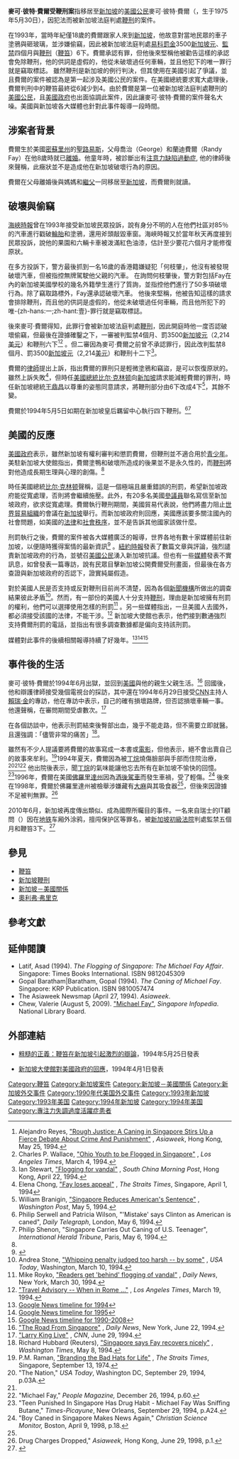 '''麥可·彼特·費爾受鞭刑案'''指移居至[[新加坡|新加坡]]的[[美國公民|美國公民]]麥可·彼特·費爾（{{lang-en|Michael Peter Fay}}，生于1975年5月30日），因犯法而被新加坡法庭判處[[新加坡鞭刑|鞭刑]]的案件。

在1993年，當時年紀僅18歲的費爾跟家人來到[[新加坡|新加坡]]，他故意對當地民眾的車子塗鴉與砸玻璃，並涉嫌偷竊，因此被新加坡法庭判處[[罰鍰|易科罰金]]3500[[新加坡元|新加坡元]]、[[監禁|監禁]]四個月與[[鞭刑|鞭刑]]（[[鞭笞|鞭笞]]）6下。費爾承認有罪，但他後來堅稱他被勸告這樣的承認會免除鞭刑，他的供詞是虛假的，他從未破壞過任何車輛，並且他犯下的唯一罪行就是竊取標誌。 雖然鞭刑是新加坡的例行判決，但其使用在美國引起了爭議，並且費爾的案件被認為是第一起涉及美國公民的案件。在美國總統要求寬大處理後，費爾判刑中的鞭笞最終從6減少到4。由於費爾是第一位被新加坡法庭判處鞭刑的[[美國公民|美國公民]]，且[[美國政府|美國政府]]也出面協調此案件，因此讓麥可·彼特·費爾的案件聲名大噪。美國與新加坡各大媒體也針對此事件報導一段時間。

== 涉案者背景 ==
費爾生於美國[[密蘇里州|密蘇里州]]的[[聖路易斯|聖路易斯]]，父母喬治（George）和蘭迪費爾（Randy Fay）在他8歲時就已[[離婚|離婚]]。他童年時，被診斷出有[[過動症|注意力缺陷過動症]], 他的律師後來聲稱，此癥狀並不是造成他在新加坡破壞行為的原因。 

費爾在父母離婚後與媽媽和[[繼父|繼父]]一同移居至[[新加坡|新加坡]]，而費爾則就讀{{Link-en|新加坡美國學校|Singapore American School}}。

== 破壞與偷竊 ==
[[海峽時報|海峽時報]]曾在1993年接受新加坡民眾投訴，說有身分不明的人在他們社區对85％的汽車進行戳破[[輪胎|輪胎]]和塗鴉，還用斧頭敲毀車窗。海峽時報又於當年秋天再度接到民眾投訴，說他的果園和六輛卡車被泼滿紅色油漆，估計至少要花六個月才能修復原狀。

在多方投訴下，警方最後抓到一名16歲的香港籍嫌疑犯「何枝肇」，他沒有被發現破壞汽車，但被指控無牌駕駛他父親的汽車。 在詢問何枝肇後，警方對包括Fay在內的新加坡美國學校的幾名外籍學生進行了質詢，並指控他們進行了50多項破壞行為。除了竊取路標外，Fay還承認破壞汽車。 他後來堅稱，他被告知這樣的請求會排除鞭刑，而且他的供詞是虛假的，他從未破壞過任何車輛，而且他所犯下的唯-{zh-hans:一;zh-hant:壹}-罪行就是竊取標誌。

後來麥可·費爾得知，此罪行會被新加坡法庭判處[[鞭刑|鞭刑]]，因此開庭時他一度否認破壞偷竊，但最後在證據確鑿之下，一審被判監禁4個月、罰3500[[新加坡元|新加坡元]]（2,214[[美元|美元]]）和鞭刑六下<ref name="reyes">Alejandro Reyes, [http://www.corpun.com/awfay9405.htm "Rough Justice: A Caning in Singapore Stirs Up a Fierce Debate About Crime And Punishment"] {{Wayback|url=http://www.corpun.com/awfay9405.htm |date=20190511182701 }}, ''Asiaweek'', Hong Kong, May 25, 1994.</ref><ref>Charles P. Wallace, [http://www.corpun.com/sgju9403.htm#4910 "Ohio Youth to be Flogged in Singapore"] {{Wayback|url=http://www.corpun.com/sgju9403.htm#4910 |date=20080619173801 }}, ''Los Angeles Times'', March 4, 1994.</ref> 。但二審因為麥可·費爾之前曾不承認罪行，因此改判監禁8個月、罰3500[[新加坡元|新加坡元]]（2,214[[美元|美元]]）和鞭刑十二下<ref>Ian Stewart, [http://www.corpun.com/sgju9404.htm#3891 "Flogging for vandal"] {{Wayback|url=http://www.corpun.com/sgju9404.htm#3891 |date=20100920031803 }}, ''South China Morning Post'', Hong Kong, April 22, 1994.</ref>。

費爾的[[律師|律師]]提出上訴，指出費爾的罪刑只是輕微塗鴉和竊盜，是可以恢復原狀的。雖然上訴失敗<ref>Elena Chong, [http://www.corpun.com/sgju9404.htm "Fay loses appeal"] {{Wayback|url=http://www.corpun.com/sgju9404.htm |date=20100920031803 }}, ''The Straits Times'', Singapore, April 1, 1994</ref>，但時任[[美國總統|美國總統]][[比尔·克林顿|比尔·克林顿]]向[[新加坡|新加坡]]請求能減輕費爾的罪刑，時任新加坡總統[[王鼎昌|王鼎昌]]以尊重的姿態同意請求，將鞭刑部分由6下改成4下<ref>William Branigin, [http://www.corpun.com/sgju9405.htm#3693 "Singapore Reduces American's Sentence"] {{Wayback|url=http://www.corpun.com/sgju9405.htm#3693 |date=20150308093137 }}, ''Washington Post'', May 5, 1994.</ref>，其餘不變。

費爾於1994年5月5日如期在新加坡皇后羈留中心執行四下鞭刑。<ref>Philip Serwell and Patricia Wilson, "'Mistake' says Clinton as American is caned", ''Daily Telegraph'', London, May 6, 1994.</ref><ref>Philip Shenon, "Singapore Carries Out Caning of U.S. Teenager", ''International Herald Tribune'', Paris, May 6, 1994.</ref>

== 美國的反應 ==
[[美國政府|美國政府]]表示，雖然新加坡有權利審判和懲罰費爾，但鞭刑並不適合用於[[青少年|青少年]]。美駐新加坡大使館指出，費爾塗鴨和破壞所造成的後果並不是永久性的，而[[鞭刑|鞭刑]]將對他造成長期生理與心理的創傷。<ref name="reyes"/>

時任美國總統[[比尔·克林顿|比尔·克林顿]]聲稱，這是一個極端且嚴重錯誤的刑罰，希望新加坡政府能從寬處理，否則將會繼續施壓。此外，有20多名美國[[參議員|參議員]]聯名寫信至新加坡政府，欲求從寬處理。費爾執行鞭刑期間，美國貿易代表說，他們將盡力阻止[[世界貿易組織|世界貿易組織]]的會議在[[新加坡|新加坡]]舉行。而新加坡政府則回應，美國應該要多關注國內的社會問題，如美國的[[美國法律|法律]]和[[美國文化|社會秩序]]，並不是告訴其他國家該做什麼。

刑罰執行之後，費爾的案件被各大媒體廣泛的報導，世界各地有數十家媒體前往新加坡，以便隨時獲得案情的最新資訊<ref>{{cite news|title=Singapore Hosts Some Most Unruly Guests|publisher=American Journalism Review|date=August 1994|url=http://ajr.org/article.asp?id=2093|access-date=2010-06-28|archive-url=https://web.archive.org/web/20070930014537/http://ajr.org/article.asp?id=2093|archive-date=2007-09-30|dead-url=yes}}</ref> 。[[紐約時報|紐約時報]]發表了數篇文章與評論，強烈譴責新加坡政府的行為，並號召[[美國公民|美國公民]]湧入新加坡抗議。但也有一些[[媒體|媒體]]發表不實訊息，如{{Link-en|新聞日報|Newsday}}曾發表一篇專訪，說有民眾目擊新加坡公開費爾受刑畫面，但最後在各方查證與新加坡政府的否認下，證實純屬假造。

對於美國人民是否支持或反對鞭刑目前尚不清楚，因為各個[[媒體|新聞機構]]所做出的調查結果彼此矛盾<ref>Andrea Stone, [http://www.corpun.com/sgju9403.htm#andrea "Whipping penalty judged too harsh -- by some"] {{Wayback|url=http://www.corpun.com/sgju9403.htm#andrea |date=20080619173801 }}, ''USA Today'', Washington, March 10, 1994.</ref>。然而，有一部份的美國人十分支持[[鞭刑|鞭刑]]，理由是新加坡擁有刑罰的權利，他們可以選擇使用怎樣的刑罰<ref>Mike Royko, [http://www.corpun.com/sgju9403.htm#royko "Readers get 'behind' flogging of vandal"] {{Wayback|url=http://www.corpun.com/sgju9403.htm#royko |date=20080619173801 }}, ''Daily News'', New York, March 30, 1994.</ref> 。另一些媒體指出，一旦美國人去國外，都必須接受該國的法律，不能干涉。<ref>[http://www.corpun.com/sgju9403.htm#4908 "Travel Advisory -- When in Rome ..."] {{Wayback|url=http://www.corpun.com/sgju9403.htm#4908 |date=20080619173801 }}, ''Los Angeles Times'', March 19, 1994.</ref> 新加坡大使館也表示，他們接到數通強烈支持費爾刑罰的電話，並指出有很多調查數據都是偏向支持該刑罰。

媒體對此事件的後續相關報導持續了好幾年。<ref>[http://news.google.com/archivesearch?q=%22michael+fay%22+singapore&scoring=t&um=1&sa=N&sugg=d&as_ldate=1994&as_hdate=1994&lnav=d0 Google News timeline for 1994]</ref><ref>[http://news.google.com/archivesearch?q=%22michael+fay%22+singapore&scoring=t&um=1&sa=N&sugg=d&as_ldate=1995&as_hdate=1995&lnav=d1 Google News timeline for 1995]</ref><ref>[http://news.google.com/archivesearch?q=%22michael+fay%22+singapore&btnG=Search+Archives&um=1&scoring=t Google News timeline for 1990-2008]</ref>

== 事件後的生活 ==
麥可·彼特·費爾於1994年6月出獄，並回到[[美國|美國]]與他的親生父親生活。<ref>[http://www.corpun.com/sgju9406.htm#4308 "The Road From Singapore"] {{Wayback|url=http://www.corpun.com/sgju9406.htm#4308 |date=20150308093142 }}, ''Daily News'', New York, June 22, 1994.</ref> 回國後，他和辯護律師接受幾個電視台的採訪，其中還在1994年6月29日接受[[CNN|CNN]]主持人[[拉里·金|賴瑞·金]]的專訪，他在專訪中表示，自己的確有損壞路牌，但否認損壞車輛一事。他還聲稱，在審問期間受虐數次。<ref>[http://www.corpun.com/sgju9406.htm#4344 "Larry King Live"] {{Wayback|url=http://www.corpun.com/sgju9406.htm#4344 |date=20150308093142 }}, ''CNN'', June 29, 1994.</ref>

在各個訪談中，他表示刑罰結束後臀部出血，幾乎不能走路，但不需要立即就醫。且還強調：「儘管非常的痛苦」<ref>Richard Hubbard (Reuters), [http://www.corpun.com/sgju9405.htm "Singapore says Fay recovers nicely"] {{Wayback|url=http://www.corpun.com/sgju9405.htm |date=20150308093137 }}, ''Washington Times'', May 8, 1994.</ref>。

雖然有不少人提議要將費爾的故事寫成一本書或[[電影|電影]]，但他表示，絕不會出賣自己的故事來牟利。<ref>P.M. Raman, [http://www.corpun.com/sgju7409.htm#graphic "Branding the Bad Hats for Life"] {{Wayback|url=http://www.corpun.com/sgju7409.htm#graphic |date=20140809182242 }}, ''The Straits Times'', Singapore, September 13, 1974.</ref>1994年夏天，費爾因為被[[丁烷|丁烷]]燒傷臉部與手部而住院治療，<ref name="The Nation 1994">"The Nation," ''USA Today'', Washington DC, September 29, 1994, p.03A.</ref><ref name="The Nation 1994"/><ref name="people">"Michael Fay," ''People Magazine,'' December 26, 1994, p.60.</ref> 他出院後表示，聞[[丁烷|丁烷]]的氣味能讓他忘去所有在新加坡不愉快的回憶。<ref>"Teen Punished In Singapore Has Drug Habit - Michael Fay Was Sniffing Butane," ''Times-Picayune'', New Orleans, September 29, 1994, p.A24.</ref>1996年，費爾在美國[[佛羅里達州|佛羅里達州]]因為[[醉酒駕駛|酒後駕車]]而發生車禍，受了輕傷。<ref name="Singapore Makes News Again 1998, p.18">"Boy Caned in Singapore Makes News Again," ''Christian Science Monitor,'' Boston, April 9, 1998, p.18.</ref> 後來在1998年，費爾於佛羅里達州被檢舉涉嫌藏有[[大麻|大麻]]與其吸食器<ref name="Singapore Makes News Again 1998, p.18"/>，但後來因證據不足被判無罪。<ref>Drug Charges Dropped," ''Asiaweek,'' Hong Kong, June 29, 1998, p.1.</ref>

2010年6月，新加坡再度傳出類似、成為國際所矚目的事件。一名來自瑞士的IT顧問{{link-en|奧利弗·弗里克|Oliver Fricker}}（{{lang|en|Oliver Fricker}}）因在[[新加坡地铁|地铁]]车厢外涂鸦，擅闯保护区等罪名，被[[新加坡初級法院|新加坡初級法院]]判處監禁五個月和鞭笞3下。<ref>{{cite news |title=Graffiti man faces Singapore caning |work=BBC News Online |location=London |date=25 June 2010 |url=http://news.bbc.co.uk/2/hi/world/asia_pacific/10417167.stm |accessdate=2011-01-09 |archive-date=2010-06-28 |archive-url=https://web.archive.org/web/20100628033833/http://news.bbc.co.uk/2/hi/world/asia_pacific/10417167.stm |dead-url=no }}</ref>

== 參見 ==
* [[鞭笞|鞭笞]]
* [[新加坡鞭刑|新加坡鞭刑]]
*[[新加坡－美國關係|新加坡－美國關係]]
* [[奧利弗·弗里克|奧利弗·弗里克]]

== 參考文獻 ==
{{refs|2}}

== 延伸閱讀 ==
* Latif, Asad (1994). ''The Flogging of Singapore: The Michael Fay Affair''. Singapore: Times Books International. ISBN 9812045309
* Gopal Baratham|Baratham, Gopal (1994). ''The Caning of Michael Fay''. Singapore: KRP Publication. ISBN 9810057474
* The Asiaweek Newsmap (April 27, 1994). ''Asiaweek''.
* Chew, Valerie (August 5, 2009). [https://web.archive.org/web/20090825175717/http://infopedia.nl.sg/articles/SIP_1554_2009-08-06.html "Michael Fay"], ''Singapore Infopedia''. National Library Board.

== 外部連結 ==
* {{en}}[http://www.corpun.com/awfay9405.htm 粗糙的正義：鞭笞在新加坡引起激烈的辯論]{{Wayback|url=http://www.corpun.com/awfay9405.htm |date=20190511182701 }}，1994年5月25日發表
* {{en}}[https://web.archive.org/web/20100920031803/http://corpun.com/sgju9404.htm#regrettable 新加坡大使館對美國政府的回應]，1994年4月1日發表

{{Authority control}}
[[Category:鞭笞|Category:鞭笞]]
[[Category:新加坡案件|Category:新加坡案件]]
[[Category:新加坡－美國關係|Category:新加坡－美國關係]]
[[Category:新加坡外交事件|Category:新加坡外交事件]]
[[Category:1990年代美国外交事件|Category:1990年代美国外交事件]]
[[Category:1993年新加坡|Category:1993年新加坡]]
[[Category:1993年美国|Category:1993年美国]]
[[Category:1994年新加坡|Category:1994年新加坡]]
[[Category:1994年美国|Category:1994年美国]]
[[Category:專注力失調過度活躍症患者|Category:專注力失調過度活躍症患者]]
